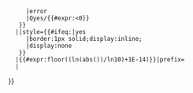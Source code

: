 {{number table sorting/{{#iferror:{{#expr:+{{formatnum:{{{1|}}}|R}}}}
      |error
      |Qyes/{{#expr:{{formatnum:{{{1}}}|R}}<0}}
    }}
   |{{formatnum:{{{1|}}}|R}}|style={{#ifeq:{{{debug}}}|yes
      |border:1px solid;display:inline;
      |display:none
    }}
   |{{#expr:floor((ln(abs({{formatnum:{{{1}}}|R}}))/ln10)+1E-14)}}|prefix={{{prefix|}}}
   |{{{hideerror|off}}}
}}<noinclude>
{{documentation}}
<!-- Add cats and interwikis to the /doc subpage, not here! -->
</noinclude>